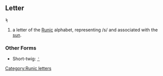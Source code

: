 ==Letter==
'''ᛋ'''

#a letter of the [[Runic]] alphabet, representing /s/ and associated with the [[sun]].
===Other Forms===
*Short-twig: [[ᛌ]]
[[Category:Runic letters]]